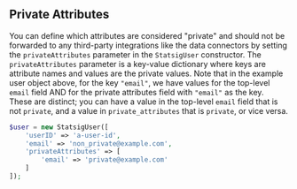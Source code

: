 ## Private Attributes

You can define which attributes are considered "private" and should not be forwarded to any third-party integrations like the data connectors by setting the `privateAttributes` parameter in the `StatsigUser` constructor. The `privateAttributes` parameter is a key-value dictionary where keys are attribute names and values are the private values. Note that in the example user object above, for the key `"email"`, we have values for the top-level `email` field AND for the private attributes field with `"email"` as the key. These are distinct; you can have a value in the top-level `email` field that is not `private`, and a value in `private_attributes` that is `private`, or vice versa.

```php
$user = new StatsigUser([
    'userID' => 'a-user-id',
    'email' => 'non_private@example.com',
    'privateAttributes' => [
        'email' => 'private@example.com'
    ]
]);
```


